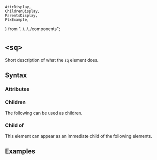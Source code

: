     AttrDisplay,
    ChildrenDisplay,
    ParentsDisplay,
    PtxExample,
} from "../../../components";

# `<sq>`

Short description of what the `sq` element does.

## Syntax

### Attributes

<AttrDisplay name="sq" />

### Children

The following can be used as children.

<ChildrenDisplay name="sq" />

### Child of

This element can appear as an immediate child of the following elements.

<ParentsDisplay name="sq" />

## Examples

    